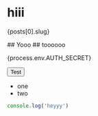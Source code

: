<!-- Metadata -->

<!-- Components -->

<!-- Content -->

# hiii

<p>{posts[0].slug}</p>

<div className="container ml-20">
  ## Yooo
  ## toooooo
</div>

<p>{process.env.AUTH_SECRET}</p>

<Button href="#" className="bg-red">Test</Button>

- one
- two

```js
console.log('heyyy')
```
